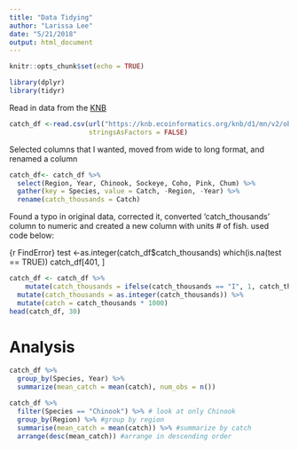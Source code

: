 ```yaml
---
title: "Data Tidying"
author: "Larissa Lee"
date: "5/21/2018"
output: html_document
---
```


```r
knitr::opts_chunk$set(echo = TRUE)
```

```r
library(dplyr)
library(tidyr)
```

Read in data from the [KNB](https://knb.ecoinformatics.org/knb/d1/mn/v2/object/df35b.302.1)

```r
catch_df <-read.csv(url("https://knb.ecoinformatics.org/knb/d1/mn/v2/object/df35b.302.1", method = "libcurl"),
                    stringsAsFactors = FALSE)
```

Selected columns that I wanted, moved from wide to long format, and renamed a column

```r
catch_df<- catch_df %>%
  select(Region, Year, Chinook, Sockeye, Coho, Pink, Chum) %>%
  gather(key = Species, value = Catch, -Region, -Year) %>%
  rename(catch_thousands = Catch)
```

Found a typo in original data, corrected it, converted 'catch_thousands' column to numeric and created a new column with units # of fish. used code below:

{r FindError}
test <-as.integer(catch_df$catch_thousands)
which(is.na(test == TRUE))
catch_df[401, ]


```r
catch_df <- catch_df %>%
    mutate(catch_thousands = ifelse(catch_thousands == "I", 1, catch_thousands)) %>%
  mutate(catch_thousands = as.integer(catch_thousands)) %>%
  mutate(catch = catch_thousands * 1000)
head(catch_df, 30)
```

# Analysis

```r
catch_df %>% 
  group_by(Species, Year) %>%
  summarize(mean_catch = mean(catch), num_obs = n())
```

```r
catch_df %>%
  filter(Species == "Chinook") %>% # look at only Chinook
  group_by(Region) %>% #group by region 
  summarise(mean_catch = mean(catch)) %>% #summarize by catch
  arrange(desc(mean_catch)) #arrange in descending order
```

